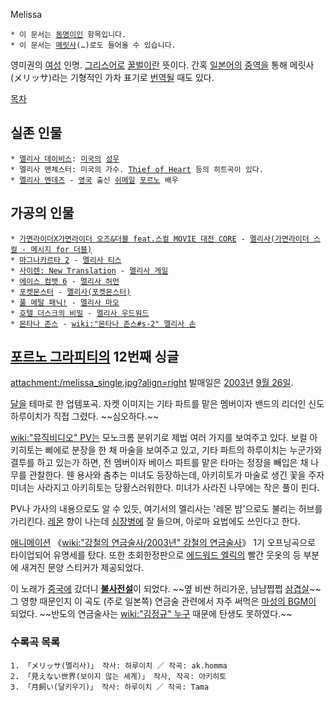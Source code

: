 Melissa

 * 이 문서는 [[동명이인]] 항목입니다.
 * 이 문서는 [[메릿사]](…)로도 들어올 수 있습니다.

영미권의 [[여성]] 인명. [[그리스어]]로 [[꿀벌]]이란 뜻이다. 간혹 [[일본어]]의 [[중역]]을 통해 메릿사(メリッサ)라는 기형적인 가차 표기로 [[번역]]될 때도 있다.

[[목차]]
== 실존 인물 ==
 * [[멜리사 데이비스]]: [[미국]]의 [[성우]]
 * 멜리사 맨체스터: 미국의 가수. [[Thief of Heart]] 등의 히트곡이 있다.
 * [[멜리사 멘데즈]] - [[영국]] 출신 [[쉬메일]] [[포르노]] 배우

{{{#!html
 <object width="420" height="315"><param name="movie" value="http://www.youtube.com/v/DbioyJHDWsc?version=3&amp;hl=en_US"></param><param name="allowFullScreen" value="true"></param><param name="allowscriptaccess" value="always"></param><embed src="http://www.youtube.com/v/DbioyJHDWsc?version=3&amp;hl=en_US" type="application/x-shockwave-flash" width="420" height="315" allowscriptaccess="always" allowfullscreen="true"></embed></object>}}}

== 가공의 인물 ==
 * [[가면라이더X가면라이더 오즈&더블 feat.스컬 MOVIE 대전 CORE]] - [[멜리사(가면라이더 스컬 - 메시지 for 더블)]]
 * [[마그나카르타 2]] - [[멜리사 티스]]
 * [[사이렌: New Translation]] - [[멜리사 게일]]
 * [[에이스 컴뱃 6]] - [[멜리사 허먼]]
 * [[포켓몬스터]] - [[멜리사(포켓몬스터)]]
 * [[풀 메탈 패닉!]] - [[멜리사 마오]]
 * [[호텔 더스크의 비밀]] - [[멜리사 우드워드]]
 * [[몬타나 존스]] - [[wiki:"몬타나 존스#s-2" 멜리사 손]]

== [[포르노 그라피티]]의 12번째 싱글 ==
attachment:/melissa_single.jpg?align=right 발매일은 [[2003년]] [[9월 26일]].

[[달]]을 테마로 한 업템포곡. 자켓 이미지는 기타 파트를 맡은 멤버이자 밴드의 리더인 신도 하루이치가 직접 그렸다. ~~심오하다.~~

[[wiki:"뮤직비디오" PV]]는 모노크롬 분위기로 제법 여러 가지를 보여주고 있다. 보컬 아키히토는 삐에로 분장을 한 채 마술을 보여주고 있고, 기타 파트의 하루이치는 누군가와 결투를 하고 있는가 하면, 전 멤버이자 베이스 파트를 맡은 타마는 정장을 빼입은 채 나무를 관찰한다. 웬 용사와 춤추는 미녀도 등장하는데, 아키히토가 마술로 생긴 꽃을 주자 미녀는 사라지고 아키히토는 당황스러워한다. 미녀가 사라진 나무에는 작은 풀이 핀다. 

PV나 가사의 내용으로도 알 수 있듯, 여기서의 멜리사는 '레몬 밤'으로도 불리는 허브를 가리킨다. [[레몬]] 향이 나는데 [[심장병]]에 잘 들으며, 아로마 요법에도 쓰인다고 한다.

{{{#!html
<object classid='clsid:d27cdb6e-ae6d-11cf-96b8-444553540000' codebase='http://download.macromedia.com/pub/shockwave/cabs/flash/swflash.cab#version=9,0,0,0'  id='NFPlayer15691' width='500' height='408'><param name='movie' value='http://serviceapi.nmv.naver.com/flash/NFPlayer.swf?vid=9CFC2AAAFE73D55D23B356C6A3282113CD28&outKey=V124e9703607d53b129306ac265f0176e6ecc2a67265cdfe580306ac265f0176e6ecc' /><param name='wmode' value='transparent' /><param name='allowScriptAccess' value='always' /><param name='allowFullScreen' value='true' /><embed src='http://serviceapi.nmv.naver.com/flash/NFPlayer.swf?vid=9CFC2AAAFE73D55D23B356C6A3282113CD28&outKey=V124e9703607d53b129306ac265f0176e6ecc2a67265cdfe580306ac265f0176e6ecc' wmode='transparent' width='500' height='408' allowScriptAccess='always' name='NFPlayer15691' id='NFPlayer15691' allowFullScreen='true' type='application/x-shockwave-flash' /></object>
}}}

[[애니메이션]] 《[[wiki:"강철의 연금술사/2003년" 강철의 연금술사]]》 1기 오프닝곡으로 타이업되어 유명세를 탔다. 또한 초회한정판으로 [[에드워드 엘릭]]의 빨간 웃옷의 등 부분에 새겨진 문양 스티커가 제공되었다.

이 노래가 [[중국]]에 갔더니 '''[[불사전설]]'''이 되었다. ~~옆 비싼 허리가운, 냠냠쩝쩝 [[삼겹살]]~~ 
그 영향 때문인지 이 곡도 (주로 일본쪽) 연금술 관련에서 자주 써먹은 [[마성의 BGM]]이 되었다. ~~반도의 연금술사는 [[wiki:"김정규" 누구]] 때문에 탄생도 못하였다.~~
=== 수록곡 목록 ===
 1. 「メリッサ(멜리사)」 작사: 하루이치 ／ 작곡: ak.homma
 2. 「見えない世界(보이지 않는 세계)」 작사, 작곡: 아키히토
 3. 「月飼い(달키우기)」 작사: 하루이치 ／ 작곡: Tama
